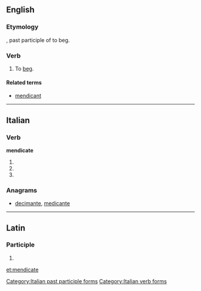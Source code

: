 ==English==

===Etymology===
{{etyl|la|en}} {{lena}} {{term|mendicatus}}, past participle of {{term|mendicare}} to beg.

===Verb===
{{en-verb|mendicat|ed}}

# {{context|ambitransitive|lang=en}} To [[beg]].
#: {{rfquotek|Johnson}}

====Related terms====
* [[mendicant]]

{{Webster 1913}}

----

==Italian==

===Verb===
'''mendicate'''

# {{conjugation of|mendicare||2|p|pres|ind|lang=it}}
# {{conjugation of|mendicare||2|p|imp|lang=it}}
# {{form of|[[feminine|Feminine]] plural|mendicato}}

===Anagrams===
* [[decimante#Italian|decimante]], [[medicante#Italian|medicante]]
[[Category:Italian past participle forms]]
[[Category:Italian verb forms]]

----

==Latin==

===Participle===
{{la-part-form|mendīcāte}}

# {{inflection of|mendicatus|mendīcātus|voc|m|s|lang=la}}

[[et:mendicate]]